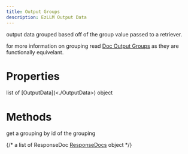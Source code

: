 ```yaml
---
title: Output Groups
description: EzLLM Output Data
---
```


output data grouped based off of the group value passed to a retriever.

for more information on grouping read [Doc Output Groups](</entities/response/docs/DocOutputGroups>) as they are functionally equivelant.



# Properties
<ParamField path="data" type="OutputData[]">
    list of [OutputData](<./OutputData>) object
</ParamField>

# Methods
<ParamField path="by_id(id: str)" type="OutputGroup">
    get a grouping by id of the grouping
</ParamField>


{/* <ParamField path="data" type="ResponseDoc[]">
    a list of ResponseDoc
    [ResponseDocs](<./ResponseDoc>) object
</ParamField> */}

